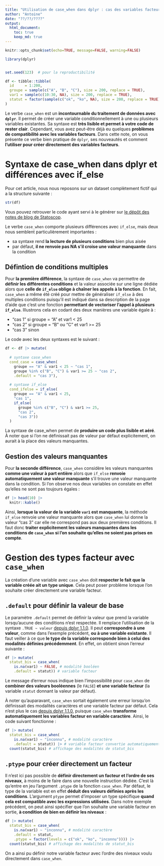 ```yaml
---
title: "Utilisation de case_when dans dplyr : cas des variables facteurs"
author: "Antoine"
date: "??/??/????"
output: 
  html_document:
    toc: true
    keep_md: true
---
```


```r
knitr::opts_chunk$set(echo=TRUE, message=FALSE, warning=FALSE)

library(dplyr)


set.seed(123)  # pour la reproductibilité

df <- tibble::tibble(
  id     = 1:200,
  groupe = sample(c("A", "B", "C"), size = 200, replace = TRUE),
  var1 = sample(c(10:30, NA), size = 200, replace = TRUE),
  statut = factor(sample(c("ok", "ko", NA), size = 200, replace = TRUE))
)

```


Le verbe `case_when` est un __incontournable du traitement de données avec `dplyr`__. Il permet de créer une variable conditionnellement à une ou plusieurs variables existantes. Sa syntaxe est __très lisible et permet à votre code de rester clair__. Cependant, vous avez peut-être déjà eu quelques __problèmes de compatibilité avec les variables facteurs__. Dans cette note, on vous présente ce verbe bien pratique de `dplyr`, ses nouveautés et comment __l'utiliser pour créer directement des variables facteurs__. 

# Syntaxe de case_when dans dplyr et différences avec if_else   

Pour cet article, nous nous reposons sur un dataset complètement fictif qui a la structure suivante :  

```r
str(df)
```

Vous pouvez retrouver le code ayant servi à le générer sur [le dépôt des notes de blog de Statoscop](https://github.com/Statoscop/notebooks-blog).  

Le verbe `case_when` comporte plusieurs différences avec `if_else`, mais deux nous semblent particulièrement importantes :   

- sa syntaxe rend __la lecture de plusieurs conditions__ bien plus aisée    
- par défaut, __il ne renvoie pas NA s'il croise une valeur manquante__ dans la condition   

## Défintion de conditions multiples 

Pour __la première différence__, la syntaxe de `case_when` va permettre de __définir les différentes conditions__ et la valeur associée sur une ligne dédiée alors que __celle de `if_else` oblige à chaîner les appels à la fonction__. En fait, `case_when` a même été créé pour mettre de généraliser `if_else` à des multiples conditions puisqu'il est indiqué dans sa description de la page d'aide que c'est une fonction __permettant de vectoriser l'appel à plusieurs `if_else`__. Illustrons cela en codant des deux manières une variable égale à :  

- "cas 1" si groupe = "A" et var1 < 25 
- "cas 2" si groupe = "B" ou "C" et var1 >= 25 
- "cas 3" sinon

Le code avec les deux syntaxes est le suivant :  

```r
df <- df |> mutate(
  
  # syntaxe case_when
  cond_case = case_when(
    groupe == "A" & var1 < 25 ~ "cas 1",
    groupe %in% c("B", "C") & var1 >= 25 ~ "cas 2",
    .default = "cas 3"),
  
  # syntaxe if_else
  cond_ifelse = if_else(
    groupe == "A" & var1 < 25,
    "cas 1",
    if_else(
      groupe %in% c("B", "C") & var1 >= 25,
      "cas 2",
      "cas 3"))
  ) 
```

La syntaxe de case_when permet de __produire un code plus lisible et aéré__. À noter que si l'on ne définissait pas de valeur par défaut explicitement, on aurait à la place des valeurs manquantes.  

## Gestion des valeurs manquantes  

Pour __la seconde différence__, `case_when` considère les valeurs manquantes __comme une valeur à part entière__ alors que `if_else` __renvoie automatiquement une valeur manquante__ s'il trouve une valeur manquante dans la condition. Si l'on observe nos deux variables on constate en effet qu'elles ne sont pas toujours égales :  

```r
df |> head(10) |> 
  knitr::kable()
```
Ainsi, __lorsque la valeur de la variable `var1` est manquante__, la méthode `if_else` renvoie une valeur manquante alors que `case_when` lui donne la valeur "cas 3" car elle ne correspond pas aux deux premières conditions. Il faut donc __traiter explicitement les valeurs manquantes dans les conditions de `case_when` si l'on souhaite qu'elles ne soient pas prises en compte__.  

# Gestion des types facteur avec `case_when`   

La création d'une variable avec `case_when` doit __respecter le fait que la variable créée ait un type unique__. Cela peut poser problème lorsque l'on souhaite créer directement une variable facteur.  

## `.default` pour définir la valeur de base   

Le paramètre `.default` permet de définir la valeur que prend la variable lorsqu'aucune des conditions n'est respectée. Il remplace l'utilisation de la syntaxe `.TRUE ~ valeur` [depuis dplyr 1.1.0](https://cran.r-project.org/web/packages/dplyr/news/news.html). Il peut __correspondre à une valeur__, comme dans l'exemple précédent, __ou à une variable existante__. Il faut veiller à ce que __le type de la variable corresponde bien à celui des modalités définies précédemment__. En effet, on obtient sinon l'erreur suivante :  


```r
df |> mutate(
  statut_bis = case_when(
    is.na(var1) ~ FALSE, # modalité booléen
    .default = statut)) # variable facteur
```
Le message d'erreur nous indique bien l'impossibilité pour `case_when` de __combiner des valeurs booléennes__ (le `FALSE`) __et une variable facteur__ (la variable `statut` donnant la valeur par défaut).  

À noter qu'auparavant, `case_when` sortait également une erreur lorsqu'on définissait des modalités caractères et une variable facteur par défaut. Cela n'est plus le cas [depuis dplyr 1.1.0](https://cran.r-project.org/web/packages/dplyr/news/news.html), puisque `case_when` __transforme automatiquement les variables facteur en variable caractère__. Ainsi, le code suivant fonctionne :  

```r
df |> mutate(
  statut_bis = case_when(
    is.na(var1) ~ "inconnu", # modalité caractère
    .default = statut)) |> # variable facteur convertie automatiquement en caractère
  count(statut_bis) # affichage des modalités de statut_bis
```

## `.ptype` pour créer directement un facteur 

Il n'est ici pas possible de __définir directement un facteur et l'ordre de ses niveaux__, à moins de le faire dans une nouvelle instruction dédiée. C'est là qu'entre en jeu l'argument `.ptype` de la fonction `case_when`. Par défaut, le type de la variable est en effet __déduit des valeurs définies après les conditions__. L'argument `ptype` permet d'imposer un type spécifique __quand cela est compatible avec les expressions utilisées__. Dans notre exemple précédent, on peut ainsi spécifier que l'on souhaite une variable facteur en sortie, __à condition de bien en définir les niveaux__  :  

```r
df |> mutate(
  statut_bis = case_when(
    is.na(var1) ~ "inconnu", # modalité caractère
    .default = statut,
    .ptype = factor(levels = c("ok", "ko", "inconnu")))) |> 
  count(statut_bis) # affichage des modalités de statut_bis
```
On a ainsi pu définir notre variable facteur avec l'ordre des niveaux voulu directement dans `case_when`.  


